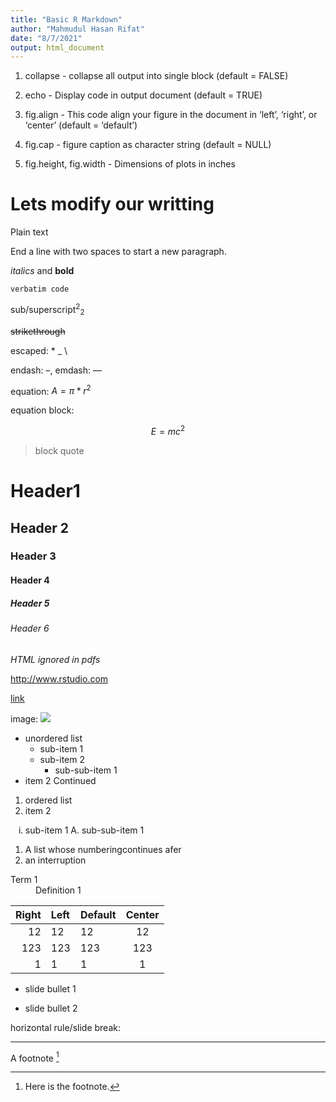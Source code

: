 ```yaml
---
title: "Basic R Markdown"
author: "Mahmudul Hasan Rifat"
date: "8/7/2021"
output: html_document
---
```


1. collapse - collapse all output into single block (default = FALSE) 

2. echo - Display code in output document (default = TRUE) 

3. fig.align - This code align your figure in the document in 'left', 'right', or 'center' (default = 'default') 

4. fig.cap - figure caption as character string (default = NULL) 

5. fig.height, fig.width - Dimensions of plots in inches



# Lets modify our writting

Plain text


End a line with two spaces     to start a new paragraph.


*italics* and **bold**


`verbatim code`


sub/superscript^2^~2~


~~strikethrough~~


escaped: \* \_ \\


endash: --, emdash: ---


equation: $A = \pi*r^{2}$


equation block:

$$E = mc^{2}$$

> block quote


# Header1 
## Header 2 
### Header 3 
#### Header 4
##### Header 5
###### Header 6

<!--Text comment-->

\textbf{Tex ignored in HTML}


<em>HTML ignored in pdfs</em>


<http://www.rstudio.com>


[link](www.rstudio.com)


image:
![](C:\Users\hbshi\Downloads\Pic\Default_SPU_Interaction.png)

* unordered list
  + sub-item 1
  + sub-item 2
    - sub-sub-item 1
* item 2 Continued

1. ordered list
2. item 2
  i) sub-item 1
    A. sub-sub-item 1
    
(@) A list whose numberingcontinues afer
(@) an interruption

Term 1
: Definition 1


| Right | Left | Default | Center |
|------:|:-----|---------|:------:|
| 12 | 12 | 12 | 12 |
| 123 | 123 | 123 | 123 |
| 1 | 1 | 1 | 1 |


- slide bullet 1

- slide bullet 2


horizontal rule/slide break:

***

A footnote [^1]

[^1]: Here is the footnote. 


